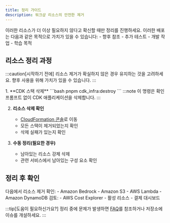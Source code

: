 ```yaml
---
title: 정리 가이드
description: 워크샵 리소스의 안전한 제거
---
```



<Card title="중요 공지" icon="warning">
  이러한 리소스가 더 이상 필요하지 않다고 확신할 때만 정리를 진행하세요.
  이러한 배포는 다음과 같은 목적으로 가치가 있을 수 있습니다:
  - 향후 참조
  - 추가 테스트
  - 개발 작업
  - 학습 목적
</Card>

## 리소스 정리 과정

:::caution[시작하기 전에]
리소스 제거가 확실하지 않은 경우 유지하는 것을 고려하세요. 향후 사용을 위해 가치가 있을 수 있습니다.
:::

<Steps>
1. **CDK 스택 삭제**
   ```bash
   pnpm cdk_infra:destroy
   ```
   :::note
   이 명령은 확인 프롬프트 없이 CDK 애플리케이션을 삭제합니다.
   :::

2. **리소스 삭제 확인**
   - [CloudFormation 콘솔](https://console.aws.amazon.com/cloudformation)로 이동
   - 모든 스택이 제거되었는지 확인
   - 삭제 실패가 있는지 확인

3. **수동 정리(필요한 경우)**
   - 남아있는 리소스 강제 삭제
   - 관련 서비스에서 남아있는 구성 요소 확인
</Steps>

## 정리 후 확인

<CardGrid>
  <Card title="서비스 확인" icon="list">
    다음에서 리소스 제거 확인:
    - Amazon Bedrock
    - Amazon S3
    - AWS Lambda
    - Amazon DynamoDB
  </Card>

  <Card title="비용 관리" icon="money">
    검토:
    - AWS Cost Explorer
    - 활성 리소스
    - 결제 대시보드
  </Card>
</CardGrid>

:::tip[도움이 필요하신가요?]
정리 중에 문제가 발생하면 [FAQ](/ko/faq/faq)를 참조하거나 저장소에 이슈를 개설하세요.
::: 